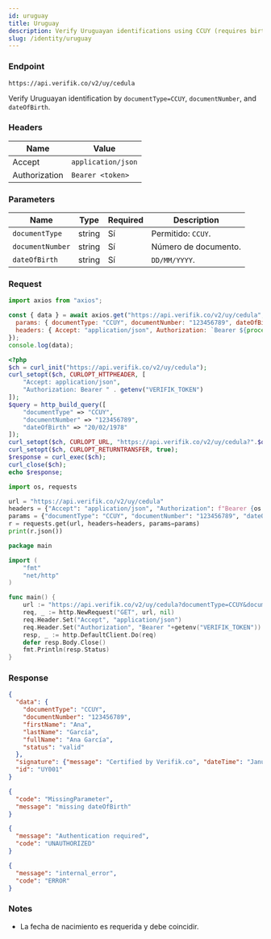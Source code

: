 ```yaml
---
id: uruguay
title: Uruguay
description: Verify Uruguayan identifications using CCUY (requires birth date)
slug: /identity/uruguay
---
```



### Endpoint

```
https://api.verifik.co/v2/uy/cedula
```

Verify Uruguayan identification by `documentType=CCUY`, `documentNumber`, and `dateOfBirth`.

### Headers

| Name | Value |
| --- | --- |
| Accept | `application/json` |
| Authorization | `Bearer <token>` |

### Parameters

| Name | Type | Required | Description |
| --- | --- | --- | --- |
| `documentType` | string | Sí | Permitido: `CCUY`. |
| `documentNumber` | string | Sí | Número de documento. |
| `dateOfBirth` | string | Sí | `DD/MM/YYYY`. |

### Request

<Tabs>
  <TabItem value="node" label="Node.js">

```javascript
import axios from "axios";

const { data } = await axios.get("https://api.verifik.co/v2/uy/cedula", {
  params: { documentType: "CCUY", documentNumber: "123456789", dateOfBirth: "20/02/1978" },
  headers: { Accept: "application/json", Authorization: `Bearer ${process.env.VERIFIK_TOKEN}` },
});
console.log(data);
```

  </TabItem>
  <TabItem value="php" label="PHP">

```php
<?php
$ch = curl_init("https://api.verifik.co/v2/uy/cedula");
curl_setopt($ch, CURLOPT_HTTPHEADER, [
    "Accept: application/json",
    "Authorization: Bearer " . getenv("VERIFIK_TOKEN")
]);
$query = http_build_query([
    "documentType" => "CCUY",
    "documentNumber" => "123456789",
    "dateOfBirth" => "20/02/1978"
]);
curl_setopt($ch, CURLOPT_URL, "https://api.verifik.co/v2/uy/cedula?".$query);
curl_setopt($ch, CURLOPT_RETURNTRANSFER, true);
$response = curl_exec($ch);
curl_close($ch);
echo $response;
```

  </TabItem>
  <TabItem value="python" label="Python">

```python
import os, requests

url = "https://api.verifik.co/v2/uy/cedula"
headers = {"Accept": "application/json", "Authorization": f"Bearer {os.getenv('VERIFIK_TOKEN')}"}
params = {"documentType": "CCUY", "documentNumber": "123456789", "dateOfBirth": "20/02/1978"}
r = requests.get(url, headers=headers, params=params)
print(r.json())
```

  </TabItem>
  <TabItem value="go" label="Go">

```go
package main

import (
    "fmt"
    "net/http"
)

func main() {
    url := "https://api.verifik.co/v2/uy/cedula?documentType=CCUY&documentNumber=123456789&dateOfBirth=20/02/1978"
    req, _ := http.NewRequest("GET", url, nil)
    req.Header.Set("Accept", "application/json")
    req.Header.Set("Authorization", "Bearer "+getenv("VERIFIK_TOKEN"))
    resp, _ := http.DefaultClient.Do(req)
    defer resp.Body.Close()
    fmt.Println(resp.Status)
}
```

  </TabItem>
</Tabs>

### Response

<Tabs>
  <TabItem value="200" label="200">

```json
{
  "data": {
    "documentType": "CCUY",
    "documentNumber": "123456789",
    "firstName": "Ana",
    "lastName": "García",
    "fullName": "Ana García",
    "status": "valid"
  },
  "signature": {"message": "Certified by Verifik.co", "dateTime": "January 16, 2024 3:44 PM"},
  "id": "UY001"
}
```

  </TabItem>
  <TabItem value="409" label="409">

```json
{
  "code": "MissingParameter",
  "message": "missing dateOfBirth"
}
```

  </TabItem>
  <TabItem value="401" label="401">

```json
{
  "message": "Authentication required",
  "code": "UNAUTHORIZED"
}
```

  </TabItem>
  <TabItem value="500" label="500">

```json
{
  "message": "internal_error",
  "code": "ERROR"
}
```

  </TabItem>
</Tabs>

### Notes

- La fecha de nacimiento es requerida y debe coincidir.

